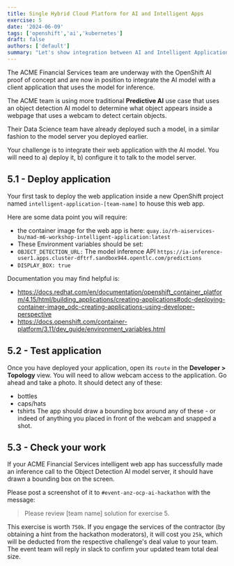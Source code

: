 ```yaml
---
title: Single Hybrid Cloud Platform for AI and Intelligent Apps
exercise: 5
date: '2024-06-09'
tags: ['openshift','ai','kubernetes']
draft: false
authors: ['default']
summary: "Let's show integration between AI and Intelligent Application workloads, and the effieciencies acheived by using one platform for both"
---
```


The ACME Financial Services team are underway with the OpenShift AI proof of concept and are now in position to integrate the AI model with a client application that uses the model for inference.

The ACME team is using more traditional **Predictive AI** use case that uses an object detection AI model to determine what object appears inside a webpage that uses a webcam to detect certain objects.

Their Data Science team have already deployed such a model, in a similar fashion to the model server you deployed earlier.

Your challenge is to integrate their web application with the AI model. You will need to a) deploy it, b) configure it to talk to the model server.

## 5.1 - Deploy application

Your first task to deploy the web application inside a new OpenShift project named `intelligent-application-[team-name]` to house this web app.

Here are some data point you will require:

- the container image for the web app is here: `quay.io/rh-aiservices-bu/mad-m6-workshop-intelligent-application:latest`
- These Environment variables should be set:
- `OBJECT_DETECTION_URL:` The model inference API `https://ia-inference-user1.apps.cluster-dftrf.sandbox944.opentlc.com/predictions`
- `DISPLAY_BOX: true`

Documentation you may find helpful is:

- https://docs.redhat.com/en/documentation/openshift_container_platform/4.15/html/building_applications/creating-applications#odc-deploying-container-image_odc-creating-applications-using-developer-perspective
- https://docs.openshift.com/container-platform/3.11/dev_guide/environment_variables.html

## 5.2 - Test application

Once you have deployed your application, open its `route` in the **Developer > Topology** view.
You will need to allow webcam access to the application. Go ahead and take a photo. It should detect any of these:

- bottles
- caps/hats
- tshirts
The app should draw a bounding box around any of these - or indeed of anything you placed in front of the webcam and snapped a shot.

## 5.3 - Check your work

If your ACME Financial Services intelligent web app has successfully made an inference call to the Object Detection AI model server, it should have drawn a bounding box on the screen.

Please post a screenshot of it to `#event-anz-ocp-ai-hackathon` with the message:

> Please review [team name] solution for exercise 5.

This exercise is worth `750k`. If you engage the services of the contractor (by obtaining a hint from the hackathon moderators), it will cost you `25k`, which will be deducted from the respective challenge's deal value to your team.
The event team will reply in slack to confirm your updated team total deal size.
